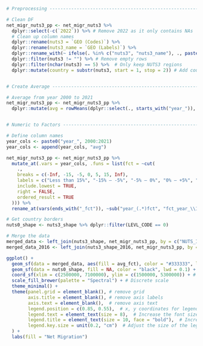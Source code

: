 
```r

# Preprocessing -------------------------------------------------------------

# Clean DF
net_migr_nuts3_pp <- net_migr_nuts3 %>% 
  dplyr::select(-c(`2022`)) %>% # Remove 2022 as it only contains NAs
  # Clean up column names
  dplyr::rename(nuts3 = `GEO (Codes)`) %>% 
  dplyr::rename(nuts3_name = `GEO (Labels)`) %>% 
  dplyr::rename_with(~ ifelse(. %in% c("nuts3", "nuts3_name"), ., paste0("year_", .))) %>% 
  dplyr::filter(nuts3 != "") %>% # Remove empty rows
  dplyr::filter(nchar(nuts3) == 5) %>%  # Only keep NUTS3 regions
  dplyr::mutate(country = substr(nuts3, start = 1, stop = 2)) # Add country to DF


# Create Average -------------------------------------------------------------

# Average from year 2000 to 2021
net_migr_nuts3_pp <- net_migr_nuts3_pp %>%
  dplyr::mutate(avg = rowMeans(dplyr::select(., starts_with("year_")), na.rm = TRUE))


# Numeric to Factors -------------------------------------------------------------

# Define column names
year_cols <- paste0("year_", 2000:2021)
year_cols <- append(year_cols, "avg")

net_migr_nuts3_pp <- net_migr_nuts3_pp %>% 
  mutate_at(.vars = year_cols, .funs = list(fct = ~cut(
    .,
    breaks = c(-Inf, -15, -5, 0, 5, 15, Inf),
    labels = c("Less than 15%", "-15% – -5%", "-5% – 0%", "0% – +5%", "+5 – +15% ", "More than 15%"),
    include.lowest = TRUE,
    right = FALSE,
    ordered_result = TRUE
  ))) %>% 
  rename_at(vars(ends_with("_fct")), ~sub("year_(.*)fct", "fct_year_\\1", .))

# Get country borders
nuts0_shape <- nuts3_shape %>% dplyr::filter(LEVL_CODE == 0)

# Merge the data
merged_data <- left_join(nuts3_shape, net_migr_nuts3_pp, by = c("NUTS_ID" = "nuts3"))
merged_data_2016 <- left_join(nuts3_shape_2016, net_migr_nuts3_pp, by = c("NUTS_ID" = "nuts3"))

ggplot() +
  geom_sf(data = merged_data, aes(fill = avg_fct), color = "#333333", lwd = 0.05) +
  geom_sf(data = nuts0_shape, fill = NA, color = "black", lwd = 0.1) +  # highlight national borders
  coord_sf(xlim = c(2500000, 7100000), ylim = c(1500000, 5300000)) + # Coordinate reference system:	3035
  scale_fill_brewer(palette = "Spectral") + # Discrete scale
  theme_minimal() +
  theme(panel.grid = element_blank(), # remove grid
        axis.title = element_blank(), # remove axis labels
        axis.text = element_blank(),  # remove axis text
        legend.position = c(0.85, 0.55),  # x, y coordinates for legend. Ranges from 0 to 1.
        legend.text = element_text(size = 8),  # Increase the font size for legend items
        legend.title = element_text(size = 10, face = "bold"),  # Increase the font size for the legend title
        legend.key.size = unit(0.2, "cm")  # Adjust the size of the legend keys
  ) +
  labs(fill = "Net Migration")

```